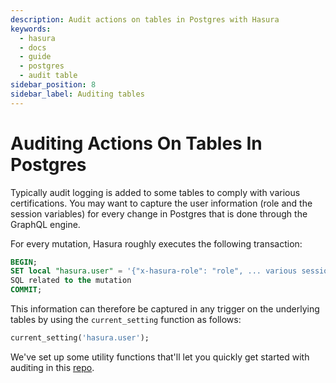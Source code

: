 ```yaml
---
description: Audit actions on tables in Postgres with Hasura
keywords:
  - hasura
  - docs
  - guide
  - postgres
  - audit table
sidebar_position: 8
sidebar_label: Auditing tables
---
```


# Auditing Actions On Tables In Postgres

Typically audit logging is added to some tables to comply with various certifications. You may want to capture
the user information (role and the session variables) for every change in Postgres that is done through the GraphQL
engine.

For every mutation, Hasura roughly executes the following transaction:

```sql
BEGIN;
SET local "hasura.user" = '{"x-hasura-role": "role", ... various session variables}'
SQL related to the mutation
COMMIT;
```

This information can therefore be captured in any trigger on the underlying tables by using the `current_setting`
function as follows:

```sql
current_setting('hasura.user');
```

We've set up some utility functions that'll let you quickly get started with auditing in this
[repo](https://github.com/hasura/audit-trigger).
